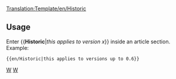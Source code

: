 <noinclude>[[Translation:Template/en/Historic]]</noinclude>{{en/Ambox| type  = content
| text  = <strong>Historic content</strong><br>This page contains content that is no longer relevant for the current version of OpenTTD. Please keep it intact because it shows some of the history of this wiki as documentation. DO NOT TRANSLATE!
{{{1|}}}
}}<noinclude>

==Usage==
Enter <nowiki>{{</nowiki>'''Historic'''|''this applies to version x''<nowiki>}}</nowiki> inside an article section. Example:
<pre>{{en/Historic|this applies to versions up to 0.6}}</pre>

[[Category:en/Templates|W]][[Category:en/Message boxes|W]]</noinclude>